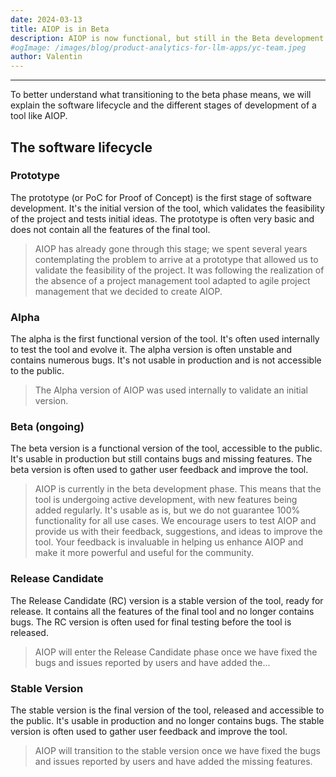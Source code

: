 ```yaml
---
date: 2024-03-13
title: AIOP is in Beta
description: AIOP is now functional, but still in the Beta development phase.
#ogImage: /images/blog/product-analytics-for-llm-apps/yc-team.jpeg
author: Valentin
---
```



<ChangelogHeader />

---

To better understand what transitioning to the beta phase means, we will explain the software lifecycle and the different stages of development of a tool like AIOP.

## The software lifecycle
<Steps>

### Prototype

The prototype (or PoC for Proof of Concept) is the first stage of software development. It's the initial version of the tool, which validates the feasibility of the project and tests initial ideas. The prototype is often very basic and does not contain all the features of the final tool.

> AIOP has already gone through this stage; we spent several years contemplating the problem to arrive at a prototype that allowed us to validate the feasibility of the project. It was following the realization of the absence of a project management tool adapted to agile project management that we decided to create AIOP.

### Alpha

The alpha is the first functional version of the tool. It's often used internally to test the tool and evolve it. The alpha version is often unstable and contains numerous bugs. It's not usable in production and is not accessible to the public.

> The Alpha version of AIOP was used internally to validate an initial version.

### Beta (ongoing)

The beta version is a functional version of the tool, accessible to the public. It's usable in production but still contains bugs and missing features. The beta version is often used to gather user feedback and improve the tool.

> AIOP is currently in the beta development phase. This means that the tool is undergoing active development, with new features being added regularly. It's usable as is, but we do not guarantee 100% functionality for all use cases. We encourage users to test AIOP and provide us with their feedback, suggestions, and ideas to improve the tool. Your feedback is invaluable in helping us enhance AIOP and make it more powerful and useful for the community.

### Release Candidate

The Release Candidate (RC) version is a stable version of the tool, ready for release. It contains all the features of the final tool and no longer contains bugs. The RC version is often used for final testing before the tool is released.

> AIOP will enter the Release Candidate phase once we have fixed the bugs and issues reported by users and have added the...

### Stable Version

The stable version is the final version of the tool, released and accessible to the public. It's usable in production and no longer contains bugs. The stable version is often used to gather user feedback and improve the tool.

> AIOP will transition to the stable version once we have fixed the bugs and issues reported by users and have added the missing features.

</Steps>

<ProductUpdateSignup source="changelog" />
